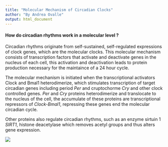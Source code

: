 ```yaml
---
title: "Molecular Mechanism of Circadian Clocks"
author: "By Andrea Ovalle"
output: html_document
---
```


#### How do circadian rhythms work in a molecular level ?

Circadian rhythms originate from self-sustained, self-regulated expressions of clock genes, which are the molecular clocks. This molecular mechanism consists of transcription factors that activate and deactivate genes in the nucleus of each cell, this activation and deactivation leads to protein production necessary for the maintaince of a 24 hour cycle.

The molecular mechanism is initiated when the transcriptional activators Clock and Bmal1 heterodimerize, which stimulates transcription of target circadian genes including period _Per_ and cruptochorme _Cry_ and other clock controlled genes. 
 _Per_ and _Cry_ proteins heterodimerize and translocate to the nucleus of the cell, the accumulate of these proteins are transcriptional repressors of _Clock-Bmal1_, repressing these genes end the molecular circadian cycle. 
 
 Other proteins also regulate circadian rhythms, such as an enzyme sirtuin 1 _SIRT1_, histone deacetylase which removes acetyl groups and thus alters gene expression.

![](mole.png)



